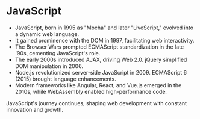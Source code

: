 # JavaScript

- JavaScript, born in 1995 as "Mocha" and later "LiveScript," evolved into a dynamic web language.
- It gained prominence with the DOM in 1997, facilitating web interactivity.
- The Browser Wars prompted ECMAScript standardization in the late '90s, cementing JavaScript's role.
- The early 2000s introduced AJAX, driving Web 2.0. jQuery simplified DOM manipulation in 2006.
- Node.js revolutionized server-side JavaScript in 2009. ECMAScript 6 (2015) brought language enhancements.
- Modern frameworks like Angular, React, and Vue.js emerged in the 2010s, while WebAssembly enabled high-performance code.

JavaScript's journey continues, shaping web development with constant innovation and growth.
